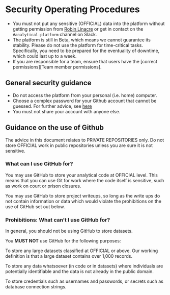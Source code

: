 # Security Operating Procedures

- You must not put any sensitive (OFFICIAL) data into the platform without getting permission from [Robin Linacre](mailto:robin.linacre@digital.justice.gov.uk) or get in contact on the `#analytical-platform` channel on Slack.
- The platform is still in Beta, which means we cannot guarantee its stability.  Please do not use the platform for time-critical tasks.  Specifically, you need to be prepared for the eventuality of downtime, which could last up to a week. 
- If you are responsible for a team, ensure that users have the [correct permissions][Team member permissions].


## General security guidance
- Do not access the platform from your personal (i.e. home) computer.
- Choose a complex password for your Github account that cannot be guessed.  For further advice, see [here](https://www.ncsc.gov.uk/blog-post/three-random-words-or-thinkrandom-0)
- You must not share your account with anyone else. 


## Guidance on the use of Github

The advice in this document relates to PRIVATE REPOSITORIES only.  Do not store OFFICIAL work in public repositories unless you are sure it is not sensitive.

### What can I use GitHub for?

You may use GitHub to store your analytical code at OFFICIAL level.  This means that you can use Git for work where the code itself is sensitive, such as work on court or prison closures.

You may use GitHub to store project writeups, so long as the write ups do not contain information or data which would violate the prohibitions on the use of GitHub set out below.

### Prohibitions: What can’t I use GitHub for?

In general, you should not be using GitHub to store datasets.

You **MUST NOT** use GitHub for the following purposes:

To store any large datasets classified at OFFICIAL or above. Our working definition is that a large dataset contains over 1,000 records.

To store any data whatsoever (in code or in datasets) where individuals are potentially identifiable and the data is not already in the public domain.  

To store credentials such as usernames and passwords, or secrets such as database connection strings.
